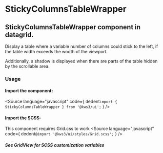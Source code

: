 
<Version />

<Meta of={Stories} />

# StickyColumnsTableWrapper
## StickyColumnsTableWrapper component in datagrid.

Display a table where a variable number of columns could stick to the left,
if the table width exceeds the wodth of the viewport.

Additionally, a shadow is displayed when there are parts of the table hidden by the scrollable area.

<Canvas of={Stories.Main} />

<Controls />

### Usage
#### Import the component:
<Source
  language="javascript"
  code={
    dedent`import { StickyColumnsTableWrapper } from '@kws3/ui';`
  }
/>

#### Import the SCSS:
This component requires Grid.css to work
<Source
  language="javascript"
  code={
    dedent`@import '@kws3/ui/styles/Grid.scss';`
  }
/>

##### See GridView for SCSS customization variables
